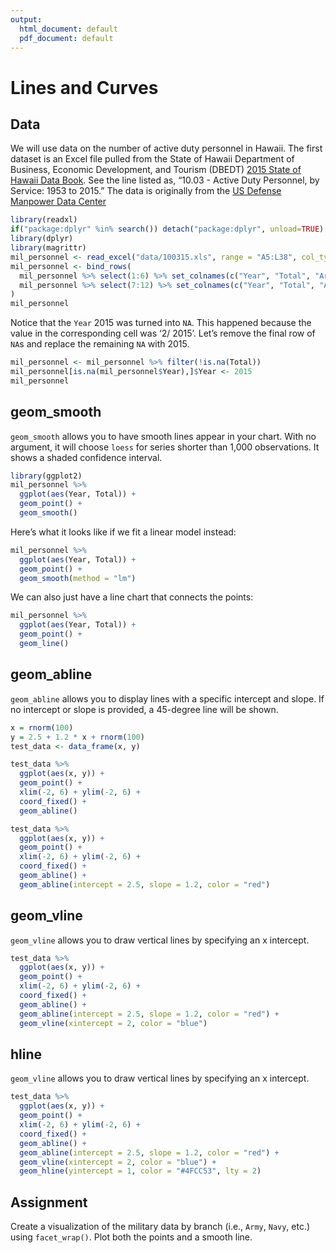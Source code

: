 ```yaml
---
output:
  html_document: default
  pdf_document: default
---
```


# Lines and Curves {#lines}

## Data

We will use data on the number of active duty personnel in Hawaii. 
The first dataset is an Excel file pulled from the State of Hawaii Department of Business, Economic Development, and
Tourism (DBEDT) [2015 State of Hawaii Data Book](http://dbedt.hawaii.gov/economic/databook/2015-individual/). See the line listed
as, "10.03 - Active Duty Personnel, by Service: 1953 to 2015."
The data is originally from the [US Defense Manpower Data Center](www.dmdc.osd.mil/appj/dwp/stats_reports.jsp)

```r
library(readxl)
if("package:dplyr" %in% search()) detach("package:dplyr", unload=TRUE)
library(dplyr)
library(magrittr)
mil_personnel <- read_excel("data/100315.xls", range = "A5:L38", col_types = "numeric")
mil_personnel <- bind_rows(
  mil_personnel %>% select(1:6) %>% set_colnames(c("Year", "Total", "Army", "Navy", "Marine Corps", "Air Force")),
  mil_personnel %>% select(7:12) %>% set_colnames(c("Year", "Total", "Army", "Navy", "Marine Corps", "Air Force"))
)
mil_personnel
```

Notice that the `Year` 2015 was turned into `NA`. This happened because the value in the corresponding cell was '2/ 2015'. Let's remove the final row of `NA`s and replace the remaining `NA` with 2015. 

```r
mil_personnel <- mil_personnel %>% filter(!is.na(Total))
mil_personnel[is.na(mil_personnel$Year),]$Year <- 2015
mil_personnel
```


## geom_smooth

`geom_smooth` allows you to have smooth lines appear in your chart. With no argument, it will
choose `loess` for series shorter than 1,000 observations. It shows a shaded confidence interval.

```r
library(ggplot2)
mil_personnel %>%
  ggplot(aes(Year, Total)) +
  geom_point() +
  geom_smooth()
```

Here's what it looks like if we fit a linear model instead:

```r
mil_personnel %>%
  ggplot(aes(Year, Total)) +
  geom_point() +
  geom_smooth(method = "lm")
```

We can also just have a line chart that connects the points:

```r
mil_personnel %>%
  ggplot(aes(Year, Total)) +
  geom_point() +
  geom_line()
```

## geom_abline

`geom_abline` allows you to display lines with a specific intercept and slope. If no intercept or slope is
provided, a 45-degree line will be shown.

```r
x = rnorm(100)
y = 2.5 + 1.2 * x + rnorm(100)
test_data <- data_frame(x, y)

test_data %>% 
  ggplot(aes(x, y)) +
  geom_point() +
  xlim(-2, 6) + ylim(-2, 6) +
  coord_fixed() +
  geom_abline() 
```

```r
test_data %>% 
  ggplot(aes(x, y)) +
  geom_point() +
  xlim(-2, 6) + ylim(-2, 6) +
  coord_fixed() +
  geom_abline() +
  geom_abline(intercept = 2.5, slope = 1.2, color = "red") 
```

## geom_vline

`geom_vline` allows you to draw vertical lines by specifying an x intercept.

```r
test_data %>% 
  ggplot(aes(x, y)) +
  geom_point() +
  xlim(-2, 6) + ylim(-2, 6) +
  coord_fixed() +
  geom_abline() +
  geom_abline(intercept = 2.5, slope = 1.2, color = "red") +
  geom_vline(xintercept = 2, color = "blue")
```

## hline

`geom_vline` allows you to draw vertical lines by specifying an x intercept.

```r
test_data %>% 
  ggplot(aes(x, y)) +
  geom_point() +
  xlim(-2, 6) + ylim(-2, 6) +
  coord_fixed() +
  geom_abline() +
  geom_abline(intercept = 2.5, slope = 1.2, color = "red") +
  geom_vline(xintercept = 2, color = "blue") +
  geom_hline(yintercept = 1, color = "#4FCC53", lty = 2)
```

## Assignment

Create a visualization of the military data by branch (i.e., `Army`, `Navy`, etc.) using `facet_wrap()`. Plot both the points and a smooth line.
